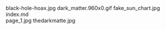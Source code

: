     
<PopImage className="sm:float-right clear-right m-auto sm:m-1 sm:ml-4" src={JPG_black_hole_hoax_jpg} alt="black-hole-hoax.jpg">
	black-hole-hoax.jpg
</PopImage>
<PopImage className="sm:float-left clear-left m-auto sm:m-1 sm:mr-4" src={GIF_dark_matter_960x0_gif} alt="dark_matter.960x0.gif">
	dark_matter.960x0.gif
</PopImage>
<PopImage className="sm:float-right clear-right m-auto sm:m-1 sm:ml-4" src={JPG_fake_sun_chart_jpg} alt="fake_sun_chart.jpg">
	fake_sun_chart.jpg
</PopImage>
<div className="w-full md:max-w-[80rem] float-right italic">
	<MD_index_md />
	index.md
</div>
<PopImage className="sm:float-left clear-left m-auto sm:m-1 sm:mr-4" src={JPG_page_1_jpg} alt="page_1.jpg">
	page_1.jpg
</PopImage>
<PopImage className="sm:float-right clear-right m-auto sm:m-1 sm:ml-4" src={JPG_thedarkmatte_jpg} alt="thedarkmatte.jpg">
	thedarkmatte.jpg
</PopImage>
